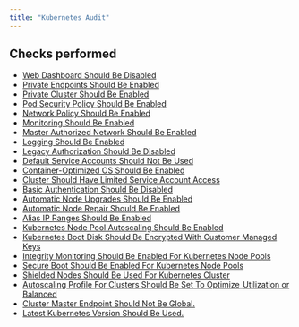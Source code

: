 ```yaml
---
title: "Kubernetes Audit"
---
```


## Checks performed

- [Web Dashboard Should Be Disabled](gcpkubemonitoring/k8s_dashboard_disabled)
- [Private Endpoints Should Be Enabled](gcpkubemonitoring/k8s_private_endpoint)
- [Private Cluster Should Be Enabled](gcpkubemonitoring/k8s_private_cluster_enabled)
- [Pod Security Policy Should Be Enabled](gcpkubemonitoring/pod_security_policy_enabled)
- [Network Policy Should Be Enabled](gcpkubemonitoring/k8s_network_policy_enabled)
- [Monitoring Should Be Enabled](gcpkubemonitoring/k8s_monitoring_enabled)
- [Master Authorized Network Should Be Enabled](gcpkubemonitoring/k8s_master_authorized_network)
- [Logging Should Be Enabled](gcpkubemonitoring/k8s_logging_enabled)
- [Legacy Authorization Should Be Disabled](gcpkubemonitoring/k8s_legacy_auth_disabled)
- [Default Service Accounts Should Not Be Used](gcpkubemonitoring/k8s_default_service_account)
- [Container-Optimized OS Should Be Enabled](gcpkubemonitoring/k8s_container_optimized_os_enabled)
- [Cluster Should Have Limited Service Account Access](gcpkubemonitoring/k8s_cluster_least_privilege)
- [Basic Authentication Should Be Disabled](gcpkubemonitoring/k8s_basic_auth_disabled)
- [Automatic Node Upgrades Should Be Enabled](gcpkubemonitoring/k8s_automatic_node_upgrades_enabled)
- [Automatic Node Repair Should Be Enabled](gcpkubemonitoring/k8s_automatic_node_repair_enabled)
- [Alias IP Ranges Should Be Enabled](gcpkubemonitoring/k8s_alias_ip_ranges_enabled)
- [Kubernetes Node Pool Autoscaling Should Be Enabled](gcpkubemonitoring/k8s_nodepool_autoscaling)
- [Kubernetes Boot Disk Should Be Encrypted With Customer Managed Keys](gcpkubemonitoring/k8s_bootdisk_encrypt)
- [Integrity Monitoring Should Be Enabled For Kubernetes Node Pools](gcpkubemonitoring/k8s_integrity_monitoring)
- [Secure Boot Should Be Enabled For Kubernetes Node Pools](gcpkubemonitoring/k8s_secure_boot)
- [Shielded Nodes Should Be Used For Kubernetes Cluster](gcpkubemonitoring/k8s_shielded_nodes)
- [Autoscaling Profile For Clusters Should Be Set To Optimize_Utilization or Balanced](gcpkubemonitoring/k8s_optimal_cluster_use)
- [Cluster Master Endpoint Should Not Be Global.](gcpkubemonitoring/k8_cluster_master_global_access)
- [Latest Kubernetes Version Should Be Used.](gcpkubemonitoring/k8_master_cluster_version)

